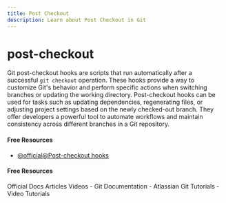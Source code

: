 ```yaml
---
title: Post Checkout
description: Learn about Post Checkout in Git
---
```


# post-checkout

Git post-checkout hooks are scripts that run automatically after a successful `git checkout` operation. These hooks provide a way to customize Git's behavior and perform specific actions when switching branches or updating the working directory. Post-checkout hooks can be used for tasks such as updating dependencies, regenerating files, or adjusting project settings based on the newly checked-out branch. They offer developers a powerful tool to automate workflows and maintain consistency across different branches in a Git repository.

#### Free Resources

- [@official@Post-checkout hooks](https://git-scm.com/docs/githooks#_post_checkout)

#### Free Resources

<Tabs defaultValue="official">
<TabsList>
<TabsTrigger value="official">Official Docs</TabsTrigger>
<TabsTrigger value="article">Articles</TabsTrigger>
<TabsTrigger value="video">Videos</TabsTrigger>
</TabsList>

<TabsContent value="official">
- <Link href="https://git-scm.com/docs">Git Documentation</Link>
</TabsContent>
<TabsContent value="article">
- <Link href="https://www.atlassian.com/git/tutorials">Atlassian Git Tutorials</Link>
</TabsContent>
<TabsContent value="video">
- <Link href="https://www.youtube.com/results?search_query=git+post-checkout+tutorial">Video Tutorials</Link>
</TabsContent>
</Tabs>

<Outlet path="3-git-branching/basics/post-checkout" />
